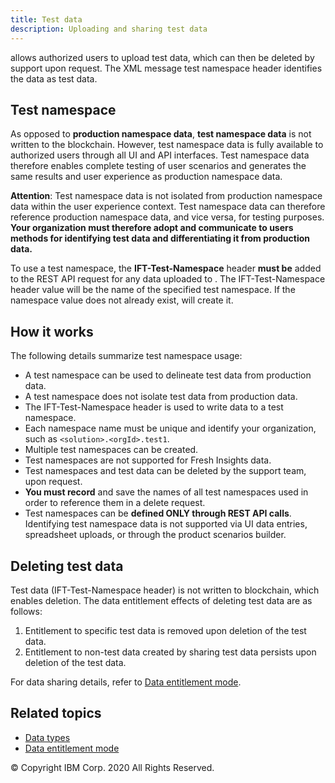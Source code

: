 ```yaml
---
title: Test data
description: Uploading and sharing test data
---
```


<PageDescription>

**<SolutionName />** allows authorized users to upload test data, which can then be
deleted by <SolutionName /> support upon request. The XML message test namespace
header identifies the data as test data.

</PageDescription>

## Test namespace

As opposed to **production namespace data**, **test namespace data** is not written
to the <SolutionName /> blockchain. However, test namespace data is fully available
to authorized users through all <SolutionName /> UI and API interfaces. Test namespace
data therefore enables complete testing of user scenarios and generates the same
results and user experience as production namespace data.

**Attention**: Test namespace data is not isolated from production namespace data
within the user experience context. Test namespace data can therefore reference
production namespace data, and vice versa, for testing purposes. **Your organization
must therefore adopt and communicate to users methods for identifying test data and
differentiating it from production data.**

To use a test namespace, the **IFT-Test-Namespace** header **must be** added to the
REST API request for any data uploaded to <SolutionName />. The IFT-Test-Namespace header
value will be the name of the specified test namespace. If the namespace value does
not already exist, <SolutionName /> will create it.

## How it works

The following details summarize test namespace usage:

* A test namespace can be used to delineate test data from production data.
* A test namespace does not isolate test data from production data.
* The IFT-Test-Namespace header is used to write data to a test namespace.
* Each namespace name must be unique and identify your organization, such as `<solution>.<orgId>.test1`.
* Multiple test namespaces can be created.
* Test namespaces are not supported for Fresh Insights data.
* Test namespaces and test data can be deleted by the <SolutionName /> support team, upon request.
* **You must record** and save the names of all test namespaces used in order to reference them in a delete request.
* Test namespaces can be **defined ONLY through REST API calls**. Identifying test
namespace data is not supported via UI data entries, spreadsheet uploads, or
through the product scenarios builder.

## Deleting test data

Test data (IFT-Test-Namespace header) is not written to blockchain, which enables deletion.
The data entitlement effects of deleting test data are as follows:

1. Entitlement to specific test data is removed upon deletion of the test data.
2. Entitlement to non-test data created by sharing test data persists upon deletion of the test data.

For data sharing details, refer to [Data entitlement mode](/reference/data-entitlement-mode).

## Related topics

- [Data types](/reference/data-types)
- [Data entitlement mode](/reference/data-entitlement-mode)

<PageCopyright>© Copyright IBM Corp. 2020 All Rights Reserved.</PageCopyright>
